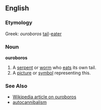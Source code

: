 ==English==

===Etymology===
Greek: ''ouroboros'' [[tail]]-[[eater]]
===Noun===
'''ouroboros'''
# A [[serpent]] or [[worm]] who [[eat]]s its own tail.
# A [[picture]] or [[symbol]] representing this.


===See Also===
*[[w:Ouroboros|Wikipedia article on ouroboros]]
*[[autocannibalism]]